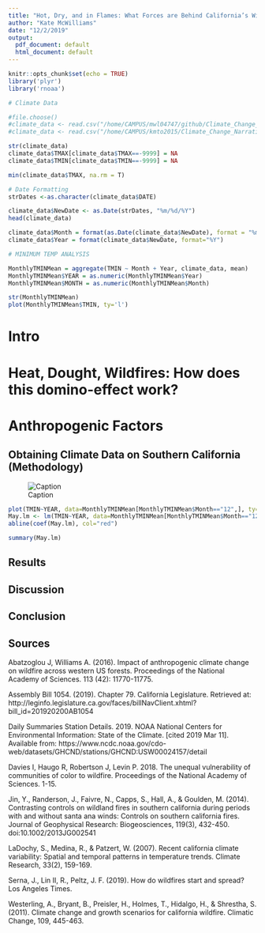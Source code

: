 ```yaml
---
title: "Hot, Dry, and in Flames: What Forces are Behind California’s Wildfires?"
author: "Kate McWilliams"
date: "12/2/2019"
output:
  pdf_document: default
  html_document: default
---
```


```r
knitr::opts_chunk$set(echo = TRUE)
library('plyr')
library('rnoaa')

# Climate Data

#file.choose()
#climate_data <- read.csv("/home/CAMPUS/mwl04747/github/Climate_Change_Narratives/student_folders/McWilliams/NOAA Climate Data.csv")
#climate_data <- read.csv("/home/CAMPUS/kmto2015/Climate_Change_Narratives/student_folders/McWilliams/NOAA Climate Data.csv")

str(climate_data)
climate_data$TMAX[climate_data$TMAX==-9999] = NA 
climate_data$TMIN[climate_data$TMIN==-9999] = NA

min(climate_data$TMAX, na.rm = T)

# Date Formatting
strDates <-as.character(climate_data$DATE)

climate_data$NewDate <- as.Date(strDates, "%m/%d/%Y")
head(climate_data)

climate_data$Month = format(as.Date(climate_data$NewDate), format = "%m") 
climate_data$Year = format(climate_data$NewDate, format="%Y")

# MINIMUM TEMP ANALYSIS

MonthlyTMINMean = aggregate(TMIN ~ Month + Year, climate_data, mean)
MonthlyTMINMean$YEAR = as.numeric(MonthlyTMINMean$Year)
MonthlyTMINMean$MONTH = as.numeric(MonthlyTMINMean$Month)

str(MonthlyTMINMean)
plot(MonthlyTMINMean$TMIN, ty='l')
```
# Intro

# Heat, Dought, Wildfires: How does this domino-effect work?

# Anthropogenic Factors

## Obtaining Climate Data on Southern California (Methodology)

![Caption](Paul_Duginski_LATimes.png)



```r
plot(TMIN~YEAR, data=MonthlyTMINMean[MonthlyTMINMean$Month=="12",], ty='l', xlim=c(1950, 2020)) 
May.lm <- lm(TMIN~YEAR, data=MonthlyTMINMean[MonthlyTMINMean$Month=="12",]) 
abline(coef(May.lm), col="red")

```


```r
summary(May.lm)
```


## Results

## Discussion 

## Conclusion


## Sources

Abatzoglou J, Williams A. (2016). Impact of anthropogenic climate change on wildfire across western US forests. Proceedings of the National Academy of Sciences. 113 (42): 11770-11775.


Assembly Bill 1054. (2019). Chapter 79. California Legislature. Retrieved at: http://leginfo.legislature.ca.gov/faces/billNavClient.xhtml?bill_id=201920200AB1054


Daily Summaries Station Details. 2019. NOAA National Centers for Environmental Information: State of the Climate. [cited 2019 Mar 11]. Available from: https://www.ncdc.noaa.gov/cdo-web/datasets/GHCND/stations/GHCND:USW00024157/detail


Davies I, Haugo R, Robertson J, Levin P. 2018. The unequal vulnerability of communities of color to wildfire. Proceedings of the National Academy of Sciences. 1-15.


Jin, Y., Randerson, J., Faivre, N., Capps, S., Hall, A., & Goulden, M. (2014). Contrasting controls on wildland fires in southern california during periods with and without santa ana winds: Controls on southern california fires. Journal of Geophysical Research: Biogeosciences, 119(3), 432-450. doi:10.1002/2013JG002541


LaDochy, S., Medina, R., & Patzert, W. (2007). Recent california climate variability: Spatial and temporal patterns in temperature trends. Climate Research, 33(2), 159-169.


Serna, J., Lin II, R., Peltz, J. F. (2019). How do wildfires start and spread? Los Angeles Times. 


Westerling, A., Bryant, B., Preisler, H., Holmes, T., Hidalgo, H., & Shrestha, S. (2011). Climate change and growth scenarios for california wildfire. Climatic Change, 109, 445-463.


